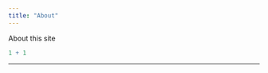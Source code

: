 ```yaml
---
title: "About"
---
```


About this site

```r
1 + 1
```

------------------------------------------------------------------------
